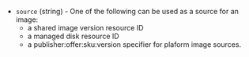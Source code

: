 <!-- Code generated from the comments of the Config struct in builder/azure/chroot/builder.go; DO NOT EDIT MANUALLY -->

-   `source` (string) - One of the following can be used as a source for an image:
    - a shared image version resource ID
    - a managed disk resource ID
    - a publisher:offer:sku:version specifier for plaform image sources.
    
